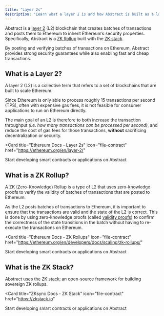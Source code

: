 ```yaml
---
title: "Layer 2s"
description: "Learn what a layer 2 is and how Abstract is built as a layer 2 blockchain to inherit the security properties of Ethereum."
---
```


Abstract is a [layer 2](#what-is-a-layer-2) (L2) blockchain that creates batches of transactions and posts them to Ethereum to inherit
Ethereum&rsquo;s security properties. Specifically, Abstract
is a [ZK Rollup](#what-is-a-zk-rollup) built with the [ZK stack](#what-is-the-zk-stack).

By posting and verifying batches of transactions on Ethereum,
Abstract provides strong security guarantees while also enabling fast and cheap transactions.

## What is a Layer 2?

A layer 2 (L2) is a collective term that refers to a set of
blockchains that are built to scale Ethereum.

Since Ethereum is only able to process roughly 15 transactions per second (TPS), often with
expensive gas fees, it is not feasible for consumer applications to run on Ethereum directly.

The main goal of an L2 is therefore to both increase the transaction throughput
_(i.e. how many transactions can be processed per second)_, and reduce the
cost of gas fees for those transactions, **without** sacrificing decentralization or security.

<Card
  title="Ethereum Docs - Layer 2s"
  icon="file-contract"
  href="https://ethereum.org/en/layer-2/"
>
  Start developing smart contracts or applications on Abstract
</Card>

## What is a ZK Rollup?

A ZK (Zero-Knowledge) Rollup is a type of L2 that uses zero-knowledge proofs to
verify the validity of batches of transactions that are posted to Ethereum.

As the L2 posts batches of transactions to Ethereum, it is important to ensure that the
transactions are valid and the state of the L2 is correct. This is done by using
zero-knowledge proofs (called [validity proofs](https://ethereum.org/en/developers/docs/scaling/zk-rollups/#validity-proofs))
to confirm the correctness of the state transitions in the batch
without having to re-execute the transactions on Ethereum.

<Card
  title="Ethereum Docs - ZK Rollups"
  icon="file-contract"
  href="https://ethereum.org/en/developers/docs/scaling/zk-rollups/"
>
  Start developing smart contracts or applications on Abstract
</Card>

## What is the ZK Stack?

Abstract uses the [ZK stack](https://zkstack.io/components);
an open-source framework for building sovereign ZK rollups.

<Card
  title="ZKsync Docs - ZK Stack"
  icon="file-contract"
  href="https://zkstack.io"
>
  Start developing smart contracts or applications on Abstract
</Card>
